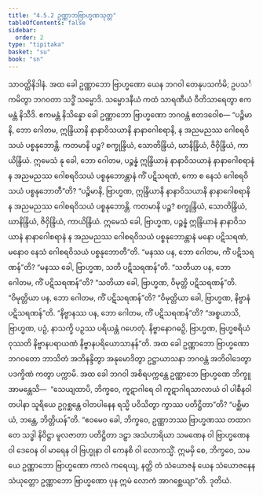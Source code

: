 ```yaml
---
title: "4.5.2 ဥဏ္ဏာဘဗြာဟ္မဏသုတ္တ"
tableOfContents: false
sidebar:
  order: 2
type: "tipitaka"
basket: "su"
book: "sn"
---
```



<DynamicBreadcrumb />

<Division number="512" book="sn" e="ch" v="18" p="354">

<Paragraph number="1144" book="sn">
သာဝတ္ထိနိဒါနံ. အထ ခေါ ဥဏ္ဏာဘော ဗြာဟ္မဏော ယေန ဘဂဝါ တေနုပသင်္ကမိ; ဥပသင်္ကမိတွာ ဘဂဝတာ သဒ္ဓိံ သမ္မောဒိ. သမ္မောဒနီယံ ကထံ သာရဏီယံ ဝီတိသာရေတွာ ဧကမန္တံ နိသီဒိ. ဧကမန္တံ နိသိန္နော ခေါ ဥဏ္ဏာဘော ဗြာဟ္မဏော ဘဂဝန္တံ ဧတဒဝေါစ—
</Paragraph>

<Paragraph number="1145" book="sn">
“ပဉ္စိမာနိ, ဘော ဂေါတမ, ဣန္ဒြိယာနိ နာနာဝိသယာနိ နာနာဂေါစရာနိ, န အညမညဿ ဂေါစရဝိသယံ ပစ္စနုဘောန္တိ. ကတမာနိ ပဉ္စ? စက္ခုန္ဒြိယံ, သောတိန္ဒြိယံ, ဃာနိန္ဒြိယံ, ဇိဝှိန္ဒြိယံ, ကာယိန္ဒြိယံ. ဣမေသံ နု ခေါ, ဘော ဂေါတမ, ပဉ္စန္နံ ဣန္ဒြိယာနံ နာနာဝိသယာနံ နာနာဂေါစရာနံ န အညမညဿ ဂေါစရဝိသယံ ပစ္စနုဘောန္တာနံ ကိံ ပဋိသရဏံ, ကော စ နေသံ ဂေါစရဝိသယံ ပစ္စနုဘောတီ”တိ?
</Paragraph>

<Paragraph number="1146" book="sn">
“ပဉ္စိမာနိ, ဗြာဟ္မဏ, ဣန္ဒြိယာနိ နာနာဝိသယာနိ နာနာဂေါစရာနိ န အညမညဿ ဂေါစရဝိသယံ ပစ္စနုဘောန္တိ. ကတမာနိ ပဉ္စ? စက္ခုန္ဒြိယံ, သောတိန္ဒြိယံ, ဃာနိန္ဒြိယံ, ဇိဝှိန္ဒြိယံ, ကာယိန္ဒြိယံ. ဣမေသံ ခေါ, ဗြာဟ္မဏ, ပဉ္စန္နံ ဣန္ဒြိယာနံ နာနာဝိသယာနံ နာနာဂေါစရာနံ န အညမညဿ ဂေါစရဝိသယံ ပစ္စနုဘောန္တာနံ မနော ပဋိသရဏံ, မနောဝ နေသံ ဂေါစရဝိသယံ ပစ္စနုဘောတီ”တိ.
</Paragraph>

<Paragraph number="1147" book="sn">
“မနဿ ပန, ဘော ဂေါတမ, ကိံ ပဋိသရဏန်”တိ? “မနဿ ခေါ, ဗြာဟ္မဏ, သတိ ပဋိသရဏန်”တိ. “သတိယာ ပန, ဘော ဂေါတမ, ကိံ ပဋိသရဏန်”တိ? “သတိယာ ခေါ, ဗြာဟ္မဏ, ဝိမုတ္တိ ပဋိသရဏန်”တိ. “ဝိမုတ္တိယာ ပန, ဘော ဂေါတမ, ကိံ ပဋိသရဏန်”တိ? “ဝိမုတ္တိယာ ခေါ, ဗြာဟ္မဏ, နိဗ္ဗာနံ ပဋိသရဏန်”တိ. “နိဗ္ဗာနဿ ပန, ဘော ဂေါတမ, ကိံ ပဋိသရဏန်”တိ? “အစ္စယာသိ, ဗြာဟ္မဏ, ပဉှံ, နာသက္ခိ ပဉှဿ ပရိယန္တံ ဂဟေတုံ. နိဗ္ဗာနောဂဓဉှိ, ဗြာဟ္မဏ, ဗြဟ္မစရိယံ ဝုဿတိ နိဗ္ဗာနပရာယဏံ နိဗ္ဗာနပရိယောသာနန်”တိ.
</Paragraph>

<Paragraph number="1148" book="sn">
အထ ခေါ ဥဏ္ဏာဘော ဗြာဟ္မဏော ဘဂဝတော ဘာသိတံ အဘိနန္ဒိတွာ အနုမောဒိတွာ ဥဋ္ဌာယာသနာ ဘဂဝန္တံ အဘိဝါဒေတွာ ပဒက္ခိဏံ ကတွာ ပက္ကာမိ.
</Paragraph>

<Paragraph number="1149" book="sn">
အထ ခေါ ဘဂဝါ အစိရပက္ကန္တေ ဥဏ္ဏာဘေ ဗြာဟ္မဏေ ဘိက္ခူ အာမန္တေသိ—  “သေယျထာပိ, ဘိက္ခဝေ, ကူဋာဂါရေ ဝါ ကူဋာဂါရသာလာယံ ဝါ ပါစီနဝါတပါနာ သူရိယေ ဥဂ္ဂစ္ဆန္တေ ဝါတပါနေန ရသ္မိ ပဝိသိတွာ ကွာဿ ပတိဋ္ဌိတာ”တိ? “ပစ္ဆိမာယံ, ဘန္တေ, ဘိတ္တိယန်”တိ. “ဧဝမေဝ ခေါ, ဘိက္ခဝေ, ဥဏ္ဏာဘဿ ဗြာဟ္မဏဿ တထာဂတေ သဒ္ဓါ နိဝိဋ္ဌာ မူလဇာတာ ပတိဋ္ဌိတာ ဒဠှာ အသံဟာရိယာ သမဏေန ဝါ ဗြာဟ္မဏေန ဝါ ဒေဝေန ဝါ မာရေန ဝါ ဗြဟ္မုနာ ဝါ ကေနစိ ဝါ လောကသ္မိံ. ဣမမှိ စေ, ဘိက္ခဝေ, သမယေ ဥဏ္ဏာဘော ဗြာဟ္မဏော ကာလံ ကရေယျ, နတ္ထိ တံ သံယောဇနံ ယေန သံယောဇနေန သံယုတ္တော ဥဏ္ဏာဘော ဗြာဟ္မဏော ပုန ဣမံ လောကံ အာဂစ္ဆေယျာ”တိ.

</Paragraph>
</Division>

<Paragraph number="1150" type="center" book="sn">
ဒုတိယံ.
</Paragraph>